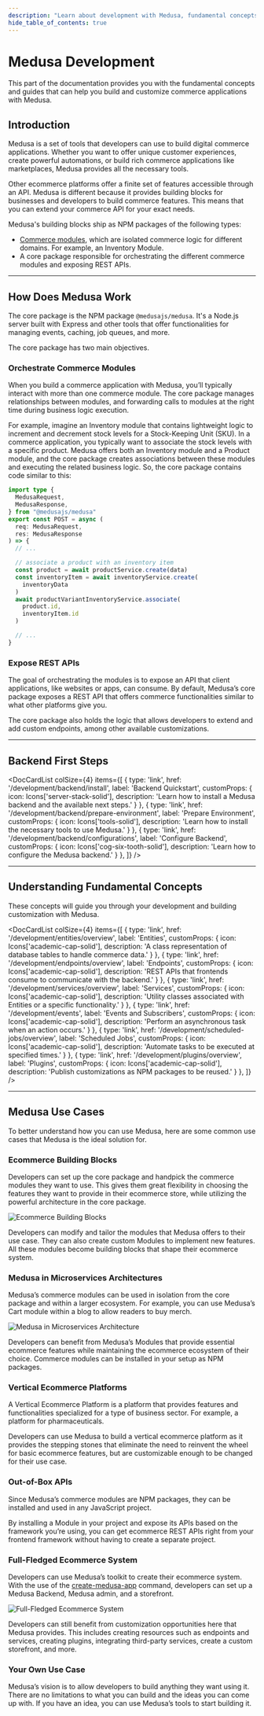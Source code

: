 ```yaml
---
description: "Learn about development with Medusa, fundamental concepts, and more."
hide_table_of_contents: true
---
```



# Medusa Development

This part of the documentation provides you with the fundamental concepts and guides that can help you build and customize commerce applications with Medusa.
    
## Introduction

Medusa is a set of tools that developers can use to build digital commerce applications. Whether you want to offer unique customer experiences, create powerful automations, or build rich commerce applications like marketplaces, Medusa provides all the necessary tools.

Other ecommerce platforms offer a finite set of features accessible through an API. Medusa is different because it provides building blocks for businesses and developers to build commerce features. This means that you can extend your commerce API for your exact needs.

Medusa's building blocks ship as NPM packages of the following types:

- [Commerce modules](../modules/overview.mdx), which are isolated commerce logic for different domains. For example, an Inventory Module.
- A core package responsible for orchestrating the different commerce modules and exposing REST APIs.

---

## How Does Medusa Work

The core package is the NPM package `@medusajs/medusa`. It's a Node.js server built with Express and other tools that offer functionalities for managing events, caching, job queues, and more.

The core package has two main objectives.

### Orchestrate Commerce Modules

When you build a commerce application with Medusa, you’ll typically interact with more than one commerce module. The core package manages relationships between modules, and forwarding calls to modules at the right time during business logic execution.

For example, imagine an Inventory module that contains lightweight logic to increment and decrement stock levels for a Stock-Keeping Unit (SKU). In a commerce application, you typically want to associate the stock levels with a specific product. Medusa offers both an Inventory module and a Product module, and the core package creates associations between these modules and executing the related business logic. So, the core package contains code similar to this:

```ts
import type { 
  MedusaRequest, 
  MedusaResponse,
} from "@medusajs/medusa"
export const POST = async (
  req: MedusaRequest, 
  res: MedusaResponse
) => {
  // ...

  // associate a product with an inventory item
  const product = await productService.create(data)
  const inventoryItem = await inventoryService.create(
    inventoryData
  )
  await productVariantInventoryService.associate(
    product.id, 
    inventoryItem.id
  )

  // ...
}
```

### Expose REST APIs

The goal of orchestrating the modules is to expose an API that client applications, like websites or apps, can consume. By default, Medusa’s core package exposes a REST API that offers commerce functionalities similar to what other platforms give you.

The core package also holds the logic that allows developers to extend and add custom endpoints, among other available customizations.

---

## Backend First Steps

<DocCardList colSize={4} items={[
  {
    type: 'link',
    href: '/development/backend/install',
    label: 'Backend Quickstart',
    customProps: {
      icon: Icons['server-stack-solid'],
      description: 'Learn how to install a Medusa backend and the available next steps.'
    }
  },
  {
    type: 'link',
    href: '/development/backend/prepare-environment',
    label: 'Prepare Environment',
    customProps: {
      icon: Icons['tools-solid'],
      description: 'Learn how to install the necessary tools to use Medusa.'
    }
  },
  {
    type: 'link',
    href: '/development/backend/configurations',
    label: 'Configure Backend',
    customProps: {
      icon: Icons['cog-six-tooth-solid'],
      description: 'Learn how to configure the Medusa backend.'
    }
  },
]} />

---

## Understanding Fundamental Concepts

These concepts will guide you through your development and building customization with Medusa.

<DocCardList colSize={4} items={[
  {
    type: 'link',
    href: '/development/entities/overview',
    label: 'Entities',
    customProps: {
      icon: Icons['academic-cap-solid'],
      description: 'A class representation of database tables to handle commerce data.'
    }
  },
  {
    type: 'link',
    href: '/development/endpoints/overview',
    label: 'Endpoints',
    customProps: {
      icon: Icons['academic-cap-solid'],
      description: 'REST APIs that frontends consume to communicate with the backend.'
    }
  },
  {
    type: 'link',
    href: '/development/services/overview',
    label: 'Services',
    customProps: {
      icon: Icons['academic-cap-solid'],
      description: 'Utility classes associated with Entities or a specific functionality.'
    }
  },
  {
    type: 'link',
    href: '/development/events',
    label: 'Events and Subscribers',
    customProps: {
      icon: Icons['academic-cap-solid'],
      description: 'Perform an asynchronous task when an action occurs.'
    }
  },
  {
    type: 'link',
    href: '/development/scheduled-jobs/overview',
    label: 'Scheduled Jobs',
    customProps: {
      icon: Icons['academic-cap-solid'],
      description: 'Automate tasks to be executed at specified times.'
    }
  },
  {
    type: 'link',
    href: '/development/plugins/overview',
    label: 'Plugins',
    customProps: {
      icon: Icons['academic-cap-solid'],
      description: 'Publish customizations as NPM packages to be reused.'
    }
  },
]} />

---

## Medusa Use Cases

To better understand how you can use Medusa, here are some common use cases that Medusa is the ideal solution for.

### Ecommerce Building Blocks

Developers can set up the core package and handpick the commerce modules they want to use. This gives them great flexibility in choosing the features they want to provide in their ecommerce store, while utilizing the powerful architecture in the core package.

![Ecommerce Building Blocks](https://res.cloudinary.com/dza7lstvk/image/upload/v1678954316/Medusa%20Docs/Diagrams/ecommerce-building-blocks_llgnn2.jpg)

Developers can modify and tailor the modules that Medusa offers to their use case. They can also create custom Modules to implement new features. All these modules become building blocks that shape their ecommerce system.

### Medusa in Microservices Architectures

Medusa’s commerce modules can be used in isolation from the core package and within a larger ecosystem. For example, you can use Medusa’s Cart module within a blog to allow readers to buy merch.

![Medusa in Microservices Architecture](https://res.cloudinary.com/dza7lstvk/image/upload/v1678954316/Medusa%20Docs/Diagrams/microservices-architecture-use-case_vubgno.jpg)

Developers can benefit from Medusa’s Modules that provide essential ecommerce features while maintaining the ecommerce ecosystem of their choice. Commerce modules can be installed in your setup as NPM packages.

### Vertical Ecommerce Platforms

A Vertical Ecommerce Platform is a platform that provides features and functionalities specialized for a type of business sector. For example, a platform for pharmaceuticals.

Developers can use Medusa to build a vertical ecommerce platform as it provides the stepping stones that eliminate the need to reinvent the wheel for basic ecommerce features, but are customizable enough to be changed for their use case.

### Out-of-Box APIs

Since Medusa’s commerce modules are NPM packages, they can be installed and used in any JavaScript project.

By installing a Module in your project and expose its APIs based on the framework you’re using, you can get ecommerce REST APIs right from your frontend framework without having to create a separate project.

### Full-Fledged Ecommerce System

Developers can use Medusa’s toolkit to create their ecommerce system. With the use of the [create-medusa-app](../create-medusa-app.mdx) command, developers can set up a Medusa Backend, Medusa admin, and a storefront.

![Full-Fledged Ecommerce System](https://res.cloudinary.com/dza7lstvk/image/upload/v1678954316/Medusa%20Docs/Diagrams/fully-fledged-ecom_qqwraq.jpg)

Developers can still benefit from customization opportunities here that Medusa provides. This includes creating resources such as endpoints and services, creating plugins, integrating third-party services, create a custom storefront, and more.

### Your Own Use Case

Medusa’s vision is to allow developers to build anything they want using it. There are no limitations to what you can build and the ideas you can come up with. If you have an idea, you can use Medusa’s tools to start building it.
